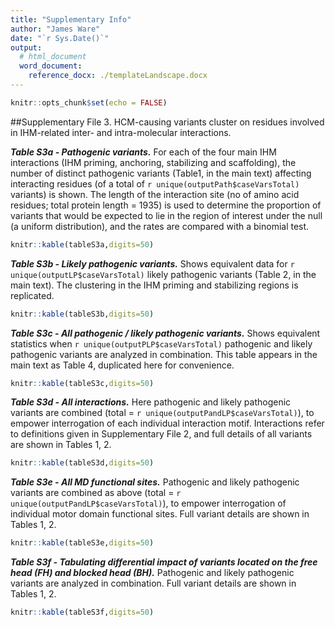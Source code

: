 ```yaml
---
title: "Supplementary Info"
author: "James Ware"
date: "`r Sys.Date()`"
output:
  # html_document
  word_document:
    reference_docx: ./templateLandscape.docx
---
```


```r
knitr::opts_chunk$set(echo = FALSE)
```

##Supplementary File 3. HCM-causing variants cluster on residues involved in IHM-related inter- and intra-molecular interactions.

**_Table S3a - Pathogenic variants._** For each of the four main IHM interactions (IHM priming, anchoring, stabilizing and scaffolding), the number of distinct pathogenic variants (Table1, in the main text) affecting interacting residues (of a total of `r unique(outputPath$caseVarsTotal)` variants) is shown.  The length of the interaction site (no of amino acid residues; total protein length = 1935) is used to determine the proportion of variants that would be expected to lie in the region of interest under the null (a uniform distribution), and the rates are compared with a binomial test.

```r
knitr::kable(tableS3a,digits=50)
```

**_Table S3b - Likely pathogenic variants._** Shows equivalent data for `r unique(outputLP$caseVarsTotal)` likely pathogenic variants (Table 2, in the main text).  The clustering in the IHM priming and stabilizing regions is replicated.

```r
knitr::kable(tableS3b,digits=50)
```

**_Table S3c - All pathogenic / likely pathogenic variants._** Shows equivalent statistics when `r unique(outputPLP$caseVarsTotal)` pathogenic and likely pathogenic variants are analyzed in combination. This table appears in the main text as Table 4, duplicated here for convenience.


```r
knitr::kable(tableS3c,digits=50)
```

**_Table S3d - All interactions._** Here pathogenic and likely pathogenic variants are combined (total = `r unique(outputPandLP$caseVarsTotal)`), to empower interrogation of each individual interaction motif.  Interactions refer to definitions given in Supplementary File 2, and full details of all variants are shown in Tables 1, 2.

```r
knitr::kable(tableS3d,digits=50)
```

**_Table S3e - All MD functional sites._** Pathogenic and likely pathogenic variants are combined as above (total = `r unique(outputPandLP$caseVarsTotal)`), to empower interrogation of individual motor domain functional sites.  Full variant details are shown in Tables 1, 2.

```r
knitr::kable(tableS3e,digits=50)
```

**_Table S3f - Tabulating differential impact of variants located on the free head (FH) and blocked head (BH)._** Pathogenic and likely pathogenic variants are analyzed in combination.  Full variant details are shown in Tables 1, 2.

```r
knitr::kable(tableS3f,digits=50) 
```